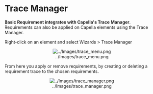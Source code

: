 <!--
  Copyright (c) 2023 THALES GLOBAL SERVICES.
  
  This program and the accompanying materials are made available under the
  terms of the Eclipse Public License 2.0 which is available at
  http://www.eclipse.org/legal/epl-2.0
  
  SPDX-License-Identifier: EPL-2.0
  
  Contributors:
       Thales - initial API and implementation
-->
=Trace Manager=

'''Basic Requirement integrates with Capella's Trace Manager'''. Requirements can also be applied on Capella elements using the Trace Manager.

Right-click on an element and select Wizards > Trace Manager


<center>[[Image:../Images/trace_menu.png]]</center>


From here you apply or remove requirements, by creating or deleting a requirement trace to the chosen requirements.


<center>[[Image:../Images/trace_manager.png]]</center>

